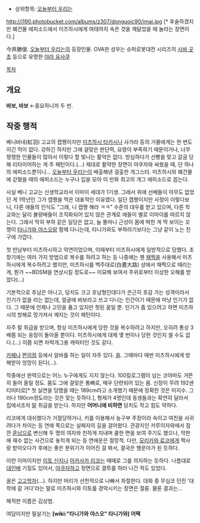 * 상위항목: [[오늘부터 우리는]]

http://i190.photobucket.com/albums/z307/donguoic90/imai.jpg [* 후술하겠지만 폐건물 에피소드에서 미츠하시에게 여태까지 속은 것을 깨달았을 때 놀라는 장면이다.]

今井勝俊. [[오늘부터 우리는]]의 등장인물.
OVA판 성우는 슈퍼로봇대전 시리즈의 [[시바 곳초]] 등으로 유명한 [[야라 유사쿠]]

[[목차]]

== 개요 ==
'''바보, 바보''' ←중요하니까 두 번.

== 작중 행적 ==
베니바네(紅羽) 고교의 캡짱이지만 [[미츠하시 타카시]]나 사가라 등의 거물에게는 한 번도 이긴 적이 없다. 강하긴 하지만 그에 걸맞은 판단력, 요령이 부족하기 때문이거나, 너무 쟁쟁한 인물들이 많아서 이렇다 할 빛나는 활약은 없다. 방심하다가 선빵을 맞고 갈굼 당해 리타이어하는 게 주 패턴이다.(…) 제대로 활약한 장면이 야쿠자와 싸웠을 때, 단 하나의 에피소드뿐이니... [[오늘부터 우리는]]이 배출해낸 걸출한 개그스타. 미츠하시와 폐건물에 갇혔을 때의 에피소드는 누구나 입을 모아 이 만화 최고의 개그 에피소드로 꼽는다.

사실 베니 고교는 신생학교라서 이마이 세대가 1기생. 그래서 위에 선배들이 아무도 없었던 게 1학년인 그가 캡짱을 먹은 대표적인 이유였다. 일단 캡짱이지만 사정이 이렇다보니, 다른 애들의 인식도 "그래, 니 캡짱 해라 ㅋㅋ" 수준의 대우를 받고 있으며, 다른 학교와는 달리 불량배들이 조직화되어 있지 않은 관계로 애들이 별로 이마이를 따르지 않는다. 그래서 딱히 부하 같은 일당은 없고, 늘 똘마니 근성이 몸에 박힌 게 딱 보이는 꼬맹이 [[타니가와 야스오]]랑 함께 다니는데, 타니가와도 부하라기보다는 그냥 같이 노는 친구에 가깝다.

첫 만남부터 미츠하시하고 악연이었으며, 이때부터 미츠하시에게 일방적으로 당했다. 초창기에는 여러 가지 방법으로 복수를 하려고 하는 등 나중에는 웬 [[채찍]]을 사용해서 미츠하시에게 복수하려고 했지만, 미츠하시를 백주대로(白晝大路) 상에서 채찍으로 때리는 게, 뭔가 ~~BDSM을 연상시킬 정도로~~ 미묘해 보여서 주위로부터 이상한 오해를 받았다(...)

기본적으로 추남은 아니고, 덩치도 크고 호남형인데다가 은근히 호감 가는 성격이라서 인기가 없을 리는 없는데, 얼굴에 바보라고 쓰고 다니는 인간이기 때문에 마냥 인기가 없다. 그 때문에 언제나 고민을 품고 있지만 헛된 꿈일 뿐. 인기가 좀 있으려고 하면 미츠하시의 방해로 망가져서 깨지는 것이 패턴이다.

자주 말 취급을 받으며, 항상 미츠하시에게 당한 것을 복수하려고 하지만, 오히려 통상 3배쯤 되는 응징이 돌아올 뿐이다. 미츠하시에게 대체 몇 번이나 당한 것인지 셀 수도 없다.(…) 이쯤 되면 차력개그용 캐릭터인 것도 같다.

[[카페]]나 [[편의점]] 등에서 알바를 하는 일이 자주 있다. [[을]]. 그때마다 매번 미츠하시에게 방해받아 엉망이 된다(…).

작중에선 완력으로는 어느 누구에게도 지지 않는다. 100킬로그램이 넘는 코야마도 거뜬히 들어 올릴 정도. 몸도 그에 걸맞은 통뼈로, 매우 단련되어 있는 몸. 신장이 무려 192센티미터로[* 첫 실연을 당했을 때는 189cm라고 소개했기 때문에 정확한 것은 미지수. 그러나 190cm정도라는 것은 맞는 듯하다.], 형제가 4명인데 동생들과는 확연히 달라서 집에서조차 [[말]] 취급을 받는다. 하지만 '''어머니에 비하면''' 덩치도 작고 힘도 약하다.

리코에게 대쉬했다가 거절당하거나, 키를 이용해서 농구부 주장이라 속이고 여친을 사귀려다가 차이는 등 연애 쪽으로는 실패자의 길을 걸어왔다. 관광지인 카루이자와에서 잠깐 [[훈남]]으로 변신해 두 명의 여자와 친하게 지내며 쿨한 면을 보여 주기도 했으나, 막판에 재수 없는 사건으로 놓치게 되는 등 연애운은 절망적. 다만, [[모리카와 료코]]에게 짝사랑 받아오다가 후에는 좋은 분위기가 이어진 걸 봐서, 결국은 행운아가 된 듯하다.

이런 이마이지만 [[이토 신지]]나 [[아카사카 리코]]는 때때로 그를 의지하는 듯하다. 나름대로 [[대인배]] 기질도 있어서, [[야쿠자]]하고 정면으로 결투를 하러 나간 적도 있었다.

꿈은 [[고고학자]](...). 하지만 머리가 선천적으로 나빠서 좌절한다. 대화 중 무심코 던진 '대학에 갈 거다'라는 말로 미츠하시와 이토를 경악시키는 장면은 절륜. 물론 결과는...

해적판 이름은 김상범.

여담이지만 필살기는 '''[wiki:"타니가와 야스오" 타니가와] 어택'''
